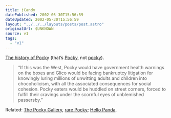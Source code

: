 ```yaml
---
title: jCandy
datePublished: 2002-05-30T15:56:59
dateUpdated: 2002-05-30T15:56:59
layout: "../../../layouts/posts/post.astro"
originalUrl: $UNKNOWN
source: v1
tags:
  - "v1"
---
```


[The history of Pocky][1] (that&#8217;s [Pocky][2], not [pocky][3]).

> &#8220;If this was the West, Pocky would have government health warnings on the boxes and Glico would be facing bankruptcy litigation for knowingly luring millions of unwitting adults and children into chocoholicism, with all the associated consequences for social cohesion. Pocky eaters would be huddled on street corners, forced to fulfill their cravings under the scornful eyes of unblemished passersby.&#8221;

Related: [The Pocky Gallery][4], [rare Pocky][5]; [Hello Panda][6].

[1]: http://www.metropolis.co.jp/biginjapanarchive299/259/biginjapaninc.htm "Metropolis: Big In Japan (Pocky)"
[2]: http://www.glico.co.jp/info/pocky/ "official Glico Pocky website (in Japanese)"
[3]: http://www.dictionary.com/cgi-bin/dict.pl?term=pocky&r=67 "Dictionary.com: pocky"
[4]: http://www.alde.com/anime/pocky1.html "The Pocky Gallery"
[5]: http://www.alde.com/anime/pocky.html "Gallery of rare Pocky"
[6]: http://home.kimo.com.tw/panda_band/ "Hello Panda candy"
